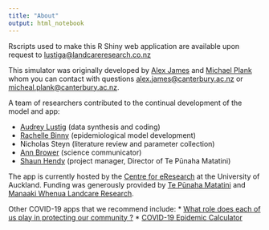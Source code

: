 ```yaml
---
title: "About"
output: html_notebook
---
```


Rscripts used to make this R Shiny web application are available upon request to <lustiga@landcareresearch.co.nz>

This simulator was originally developed by [Alex James](https://www.canterbury.ac.nz/engineering/contact-us/people/alex-james.html) and [Michael Plank](https://www.canterbury.ac.nz/engineering/contact-us/people/michael-plank.html) whom you can contact with questions <alex.james@canterbury.ac.nz> or <micheal.plank@canterbury.ac.nz>.

A team of researchers contributed to the continual development of the model and app:

* [Audrey Lustig](https://www.landcareresearch.co.nz/about/people/staff-details?id=bHVzdGlnYQ==) (data synthesis and coding)
* [Rachelle Binny](https://www.landcareresearch.co.nz/about/people/staff-details?id=Ymlubnly) (epidemiological model development)
* Nicholas Steyn (literature review and parameter collection)
* [Ann Brower](https://www.canterbury.ac.nz/science/contact-us/people/ann-brower.html) (science communicator)
* [Shaun Hendy](https://unidirectory.auckland.ac.nz/profile/shaun-hendy) (project manager, Director of Te Pūnaha Matatini)

The app is currently hosted by the [Centre for eResearch](https://www.eresearch.auckland.ac.nz/) at the University of Auckland.
Funding was generously provided by [Te Pūnaha Matatini](https://www.tepunahamatatini.ac.nz/) and [Manaaki Whenua Landcare Research](https://www.landcareresearch.co.nz/).

Other COVID-19 apps that we recommend include:
* [What role does each of us play in protecting our community ?](http://wlab.fmed.ulaval.ca/projects/socdist/#/Animation)
* [COVID-19 Epidemic Calculator](http://gabgoh.github.io/COVID/index.html)

